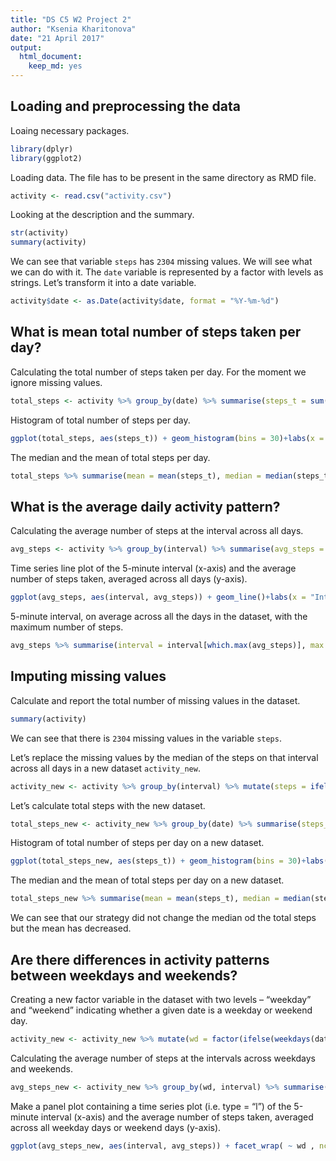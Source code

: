 ```yaml
---
title: "DS C5 W2 Project 2"
author: "Ksenia Kharitonova"
date: "21 April 2017"
output: 
  html_document: 
    keep_md: yes
---
```


## Loading and preprocessing the data

Loaing necessary packages.

```r
library(dplyr)
library(ggplot2)
```

Loading data. The file has to be present in the same directory as RMD file.

```r
activity <- read.csv("activity.csv")
```

Looking at the description and the summary.

```r
str(activity)
summary(activity)
```

We can see that variable `steps` has `2304` missing values. We will see what we can do with it. The `date` variable is represented by a factor with levels as strings. Let's transform it into a date variable.

```r
activity$date <- as.Date(activity$date, format = "%Y-%m-%d")
```

## What is mean total number of steps taken per day?

Calculating the total number of steps taken per day. For the moment we ignore missing values.

```r
total_steps <- activity %>% group_by(date) %>% summarise(steps_t = sum(steps, na.rm = TRUE))
```

Histogram of total number of steps per day.

```r
ggplot(total_steps, aes(steps_t)) + geom_histogram(bins = 30)+labs(x = "Total Steps", y = "Count")
```

The median and the mean of total steps per day.

```r
total_steps %>% summarise(mean = mean(steps_t), median = median(steps_t))
```

## What is the average daily activity pattern?

Calculating the average number of steps at the interval across all days.

```r
avg_steps <- activity %>% group_by(interval) %>% summarise(avg_steps = mean(steps, na.rm=TRUE))
```

Time series line plot of the 5-minute interval (x-axis) and the average number of steps taken, averaged across all days (y-axis).

```r
ggplot(avg_steps, aes(interval, avg_steps)) + geom_line()+labs(x = "Interval", y = "Average steps")
```

5-minute interval, on average across all the days in the dataset, with the maximum number of steps.

```r
avg_steps %>% summarise(interval = interval[which.max(avg_steps)], max = max(avg_steps))
```

## Imputing missing values

Calculate and report the total number of missing values in the dataset.

```r
summary(activity)
```

We can see that there is `2304` missing values in the variable `steps`.

Let's replace the missing values by the median of the steps on that interval across all days in a new dataset `activity_new`.

```r
activity_new <- activity %>% group_by(interval) %>% mutate(steps = ifelse(is.na(steps), median(steps, na.rm = TRUE), steps))
```

Let's calculate total steps with the new dataset.

```r
total_steps_new <- activity_new %>% group_by(date) %>% summarise(steps_t = sum(steps))
```

Histogram of total number of steps per day on a new dataset.

```r
ggplot(total_steps_new, aes(steps_t)) + geom_histogram(bins = 30)+labs(x = "Total Steps", y = "Count")
```

The median and the mean of total steps per day on a new dataset.

```r
total_steps_new %>% summarise(mean = mean(steps_t), median = median(steps_t))
```

We can see that our strategy did not change the median od the total steps but the mean has decreased.

## Are there differences in activity patterns between weekdays and weekends?

Creating a new factor variable in the dataset with two levels -- "weekday" and "weekend" indicating whether a given date is a weekday or weekend day.

```r
activity_new <- activity_new %>% mutate(wd = factor(ifelse(weekdays(date, abbreviate = FALSE) %in% c("Saturday","Sunday"),1,0), labels = c("Weekday", "Weekend")))
```

Calculating the average number of steps at the intervals across weekdays and weekends.

```r
avg_steps_new <- activity_new %>% group_by(wd, interval) %>% summarise(avg_steps = mean(steps, na.rm=TRUE))
```

Make a panel plot containing a time series plot (i.e. type = "l") of the 5-minute interval (x-axis) and the average number of steps taken, averaged across all weekday days or weekend days (y-axis).

```r
ggplot(avg_steps_new, aes(interval, avg_steps)) + facet_wrap( ~ wd , ncol=1) + geom_line()+labs(x = "Interval", y = "Average steps")
```

